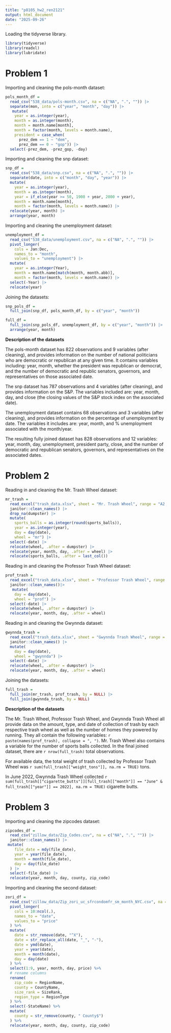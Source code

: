 ```yaml
---
title: "p8105_hw2_ren2121"
output: html_document
date: "2025-09-26"
---
```


Loading the tidyverse library.

```r
library(tidyverse)
library(readxl)
library(lubridate)
```

# Problem 1

Importing and cleaning the pols-month dataset:

```r

pols_month_df =
  read_csv("538_data/pols-month.csv", na = c("NA", ".", "")) |> 
  separate(mon, into = c("year", "month", "day")) |> 
   mutate(
    year = as.integer(year),
    month = as.integer(month),                 
    month = month.name[month],                  
    month = factor(month, levels = month.name),
    president = case_when(
      prez_dem == 1 ~ "dem",
      prez_dem == 0 ~ "gop")) |> 
  select(-prez_dem, -prez_gop, -day)

```

Importing and cleaning the snp dataset:

```r

snp_df =
  read_csv("538_data/snp.csv", na = c("NA", ".", "")) |> 
  separate(date, into = c("month", "day", "year")) |> 
  mutate(
    year = as.integer(year),
    month = as.integer(month),
    year = if_else(year >= 50, 1900 + year, 2000 + year),
    month = month.name[month],
    month = factor(month, levels = month.name)) |> 
  relocate(year, month) |> 
  arrange(year, month)

```

Importing and cleaning the unemployment dataset:

```r

unemployment_df =
  read_csv("538_data/unemployment.csv", na = c("NA", ".", "")) |> 
  pivot_longer(
    cols = Jan:Dec,
    names_to = "month",
    values_to = "unemployment") |> 
  mutate(
    year = as.integer(Year),                     
    month = month.name[match(month, month.abb)],
    month = factor(month, levels = month.name)) |>  
  select(-Year) |> 
  relocate(year)

```

Joining the datasets:

```r
snp_pols_df = 
  full_join(snp_df, pols_month_df, by = c("year", "month"))

full_df = 
  full_join(snp_pols_df, unemployment_df, by = c("year", "month")) |> 
  arrange(year, month)
```

**Description of the datasets**

The pols-month dataset has 822 observations and 9 variables (after cleaning), and provides information on the number of national politicians who are democratic or republican at any given time. It contains variables including: year, month, whether the president was republican or democrat, and the number of democratic and republic senators, governors, and representatives on those associated date.

The snp dataset has 787 observations and 4 variables (after cleaning), and provides information on the S&P. The variables included are: year, month, day, and close (the closing values of the S&P stock index on the associated date).

The unemployment dataset contains 68 observations and 3 variables (after cleaning), and provides information on the percentage of unemployment by date. The variables it includes are: year, month, and % unemployment associated with the month/year.

The resulting fully joined dataset has 828 observations and 12 variables: year, month, day, unemployment, president party, close, and the number of democratic and republican senators, governors, and representatives on the associated dates.

# Problem 2

Reading in and cleaning the Mr. Trash Wheel dataset:

```r

mr_trash = 
  read_excel("trash_data.xlsx", sheet = "Mr. Trash Wheel", range = "A2:N653") |> 
  janitor::clean_names() |> 
  drop_na(dumpster) |> 
  mutate(
    sports_balls = as.integer(round(sports_balls)),
    year = as.integer(year),
    day = day(date),  
    wheel = "mr") |> 
  select(-date) |>  
  relocate(wheel, .after = dumpster) |> 
  relocate(year, month, day, .after = wheel) |> 
  relocate(sports_balls, .after = last_col())

```

Reading in and cleaning the Professor Trash Wheel dataset:

```r

prof_trash = 
  read_excel("trash_data.xlsx", sheet = "Professor Trash Wheel", range = "A2:M120") |> 
  janitor::clean_names()|> 
   mutate(
    day = day(date),
    wheel = "prof") |> 
  select(-date) |> 
  relocate(wheel, .after = dumpster) |> 
  relocate(year, month, day, .after = wheel)

```

Reading in and cleaning the Gwynnda dataset:

```r

gwynnda_trash = 
  read_excel("trash_data.xlsx", sheet = "Gwynnda Trash Wheel", range = "A2:L265") |> 
  janitor::clean_names() |> 
  mutate(
    day = day(date),
    wheel = "gwynnda") |> 
  select(-date) |> 
  relocate(wheel, .after = dumpster) |> 
  relocate(year, month, day, .after = wheel)

```

Joining the datasets:

```r

full_trash = 
  full_join(mr_trash, prof_trash, by = NULL) |> 
  full_join(gwynnda_trash, by = NULL)

```

**Description of the datasets**

The Mr. Trash Wheel, Professor Trash Wheel, and Gwynnda Trash Wheel all provide data on the amount, type, and date of collection of trash by each respective trash wheel as well as the number of homes they powered by running. They all contain the following variables: `r paste(names(prof_trash), collapse = ", ")`. Mr. Trash Wheel also contains a variable for the number of sports balls collected. In the final joined dataset, there are `r nrow(full_trash)` total observations.

For available data, the total weight of trash collected by Professor Trash Wheel was `r sum(full_trash[["weight_tons"]], na.rm = TRUE)` tons.

In June 2022, Gwynnda Trash Wheel collected `r sum(full_trash[["cigarette_butts"]][full_trash[["month"]] == "June" & full_trash[["year"]] == 2022], na.rm = TRUE)` cigarette butts.

# Problem 3

Importing and cleaning the zipcodes dataset:

```r

zipcodes_df = 
  read_csv("zillow_data/Zip_Codes.csv", na = c("NA", ".", "")) |> 
  janitor::clean_names() |> 
 mutate(
    file_date = mdy(file_date),
    year = year(file_date),
    month = month(file_date),
    day = day(file_date)
  ) |> 
  select(-file_date) |> 
  relocate(year, month, day, county, zip_code)

```

Importing and cleaning the second dataset:

```r

zori_df =
  read_csv("zillow_data/Zip_zori_uc_sfrcondomfr_sm_month_NYC.csv", na = c("NA", ".", "")) %>%
  pivot_longer(
    cols = 10:ncol(.),
    names_to = "date",
    values_to = "price"
  ) %>%
  mutate(
    date = str_remove(date, "^X"),
    date = str_replace_all(date, "_", "-"),
    date = ymd(date),
    year = year(date),
    month = month(date),
    day = day(date)
  ) %>%
  select(1:9, year, month, day, price) %>%
  # rename columns
  rename(
    zip_code = RegionName,
    county = CountyName,
    size_rank = SizeRank,
    region_type = RegionType
  ) %>%
  select(-StateName) %>%
  mutate(
    county = str_remove(county, " County$")
  ) %>%
  relocate(year, month, day, county, zip_code)
```







